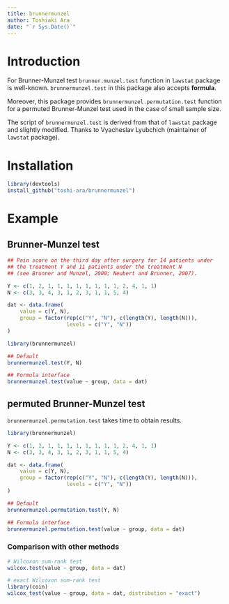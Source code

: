 ```yaml
---
title: brunnermunzel
author: Toshiaki Ara
date: "`r Sys.Date()`"
---
```


# Introduction

For Brunner-Munzel test
`brunner.munzel.test` function in `lawstat` package is well-known.
`brunnermunzel.test` in this package also accepts **formula**.

Moreover,
 this package provides
 `brunnermunzel.permutation.test` function
  for a permuted Brunner-Munzel test
  used in the case of small sample size.

The script of `brunnermunzel.test` is derived from
 that of `lawstat` package and slightly modified.
Thanks to Vyacheslav Lyubchich
 (maintainer of `lawstat` package).

# Installation
```r
library(devtools)
install_github("toshi-ara/brunnermunzel")
```

# Example
## Brunner-Munzel test
```r
## Pain score on the third day after surgery for 14 patients under
## the treatment Y and 11 patients under the treatment N
## (see Brunner and Munzel, 2000; Neubert and Brunner, 2007).

Y <- c(1, 2, 1, 1, 1, 1, 1, 1, 1, 1, 2, 4, 1, 1)
N <- c(3, 3, 4, 3, 1, 2, 3, 1, 1, 5, 4)

dat <- data.frame(
    value = c(Y, N),
    group = factor(rep(c("Y", "N"), c(length(Y), length(N))),
                   levels = c("Y", "N"))
)

library(brunnermunzel)

## Default
brunnermunzel.test(Y, N)

## Formula interface
brunnermunzel.test(value ~ group, data = dat)
```

## permuted Brunner-Munzel test

`brunnermunzel.permutation.test` takes time to obtain results.

```r
library(brunnermunzel)

Y <- c(1, 2, 1, 1, 1, 1, 1, 1, 1, 1, 2, 4, 1, 1)
N <- c(3, 3, 4, 3, 1, 2, 3, 1, 1, 5, 4)

dat <- data.frame(
    value = c(Y, N),
    group = factor(rep(c("Y", "N"), c(length(Y), length(N))),
                   levels = c("Y", "N"))
)

## Default
brunnermunzel.permutation.test(Y, N)

## Formula interface
brunnermunzel.permutation.test(value ~ group, data = dat)
```

### Comparison with other methods
```r
# Wilcoxon sum-rank test
wilcox.test(value ~ group, data = dat)

# exact Wilcoxon sum-rank test
library(coin)
wilcox_test(value ~ group, data = dat, distribution = "exact")
```

